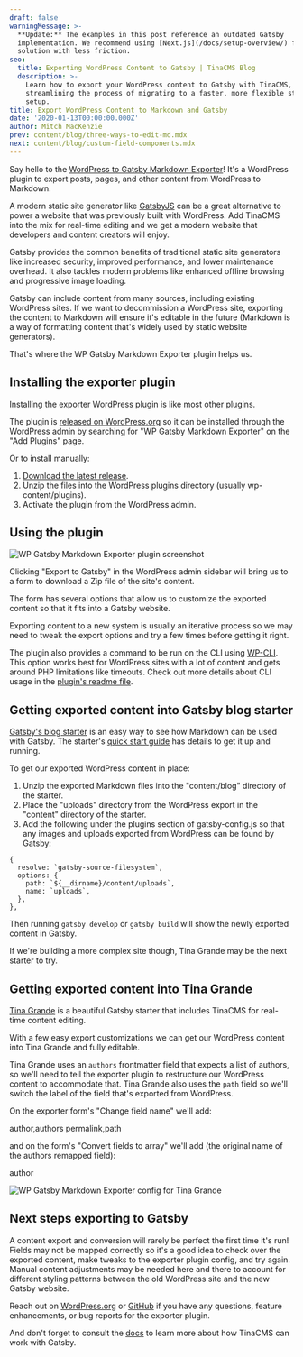 ```yaml
---
draft: false
warningMessage: >-
  **Update:** The examples in this post reference an outdated Gatsby
  implementation. We recommend using [Next.js](/docs/setup-overview/) for a
  solution with less friction.
seo:
  title: Exporting WordPress Content to Gatsby | TinaCMS Blog
  description: >-
    Learn how to export your WordPress content to Gatsby with TinaCMS,
    streamlining the process of migrating to a faster, more flexible static site
    setup.
title: Export WordPress Content to Markdown and Gatsby
date: '2020-01-13T00:00:00.000Z'
author: Mitch MacKenzie
prev: content/blog/three-ways-to-edit-md.mdx
next: content/blog/custom-field-components.mdx
---
```


Say hello to the [WordPress to Gatsby Markdown Exporter](https://github.com/tinacms/wp-gatsby-markdown-exporter)! It's a WordPress plugin to export posts, pages, and other content from WordPress to Markdown.

A modern static site generator like [GatsbyJS](https://www.gatsbyjs.org/) can be a great alternative to power a website that was previously built with WordPress. Add TinaCMS into the mix for real-time editing and we get a modern website that developers and content creators will enjoy.

Gatsby provides the common benefits of traditional static site generators like increased security, improved performance, and lower maintenance overhead. It also tackles modern problems like enhanced offline browsing and progressive image loading.

Gatsby can include content from many sources, including existing WordPress sites. If we want to decommission a WordPress site, exporting the content to Markdown will ensure it's editable in the future (Markdown is a way of formatting content that's widely used by static website generators).

That's where the WP Gatsby Markdown Exporter plugin helps us.

## Installing the exporter plugin

Installing the exporter WordPress plugin is like most other plugins.

The plugin is [released on WordPress.org](https://wordpress.org/plugins/wp-gatsby-markdown-exporter/) so it can be installed through the WordPress admin by searching for "WP Gatsby Markdown Exporter" on the "Add Plugins" page.

Or to install manually:

1. [Download the latest release](https://github.com/tinacms/wp-gatsby-markdown-exporter/releases/latest/download/wp-gatsby-markdown-exporter.zip).
2. Unzip the files into the WordPress plugins directory (usually wp-content/plugins).
3. Activate the plugin from the WordPress admin.

## Using the plugin

![WP Gatsby Markdown Exporter plugin screenshot](/img/blog/wp-gatsby-markdown-exporter-screenshot.png)

Clicking "Export to Gatsby" in the WordPress admin sidebar will bring us to a form to download a Zip file of the site's content.

The form has several options that allow us to customize the exported content so that it fits into a Gatsby website.

Exporting content to a new system is usually an iterative process so we may need to tweak the export options and try a few times before getting it right.

The plugin also provides a command to be run on the CLI using [WP-CLI](https://wp-cli.org/). This option works best for WordPress sites with a lot of content and gets around PHP limitations like timeouts. Check out more details about CLI usage in the [plugin's readme file](https://github.com/tinacms/wp-gatsby-markdown-exporter/blob/master/README.md).

## Getting exported content into Gatsby blog starter

[Gatsby's blog starter](https://github.com/gatsbyjs/gatsby-starter-blog) is an easy way to see how Markdown can be used with Gatsby. The starter's [quick start guide](https://github.com/gatsbyjs/gatsby-starter-blog#-quick-start) has details to get it up and running.

To get our exported WordPress content in place:

1. Unzip the exported Markdown files into the "content/blog" directory of the starter.
2. Place the "uploads" directory from the WordPress export in the "content" directory of the starter.
3. Add the following under the plugins section of gatsby-config.js so that any images and uploads exported from WordPress can be found by Gatsby:

```
{
  resolve: `gatsby-source-filesystem`,
  options: {
    path: `${__dirname}/content/uploads`,
    name: `uploads`,
  },
},
```

Then running `gatsby develop` or `gatsby build` will show the newly exported content in Gatsby.

If we're building a more complex site though, Tina Grande may be the next starter to try.

## Getting exported content into Tina Grande

[Tina Grande](https://github.com/tinacms/tina-starter-grande) is a beautiful Gatsby starter that includes TinaCMS for real-time content editing.

With a few easy export customizations we can get our WordPress content into Tina Grande and fully editable.

Tina Grande uses an `authors` frontmatter field that expects a list of authors, so we'll need to tell the exporter plugin to restructure our WordPress content to accommodate that. Tina Grande also uses the `path` field so we'll switch the label of the field that's exported from WordPress.

On the exporter form's "Change field name" we'll add:

author,authors
permalink,path

and on the form's "Convert fields to array" we'll add (the original name of the authors remapped field):

author

![WP Gatsby Markdown Exporter config for Tina Grande](/img/blog/tina-grande-wp-export.png)

## Next steps exporting to Gatsby

A content export and conversion will rarely be perfect the first time it's run! Fields may not be mapped correctly so it's a good idea to check over the exported content, make tweaks to the exporter plugin config, and try again. Manual content adjustments may be needed here and there to account for different styling patterns between the old WordPress site and the new Gatsby website.

Reach out on [WordPress.org](https://wordpress.org/support/plugin/wp-gatsby-markdown-exporter/) or [GitHub](https://github.com/tinacms/wp-gatsby-markdown-exporter/issues) if you have any questions, feature enhancements, or bug reports for the exporter plugin.

And don't forget to consult the [docs](/docs/guides/converting-gatsby-to-tina) to learn more about how TinaCMS can work with Gatsby.
